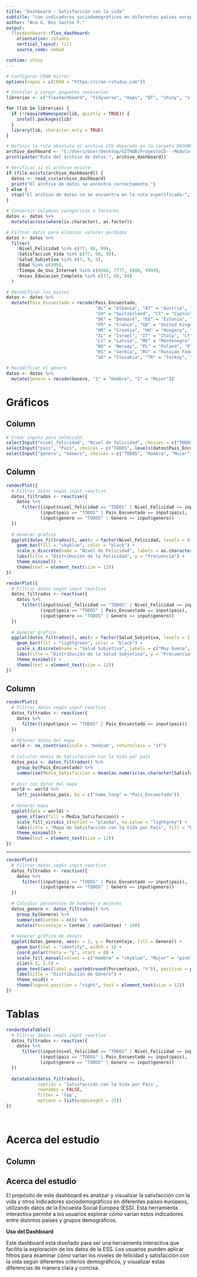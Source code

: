 ```yaml
---
title: "Dashboard - Satisfacción con la vida"
subtitle: "con indicadores sociodemográficos en diferentes países europeos"
author: "Ana G. Dos Santos F."
output: 
  flexdashboard::flex_dashboard:
    orientation: columns
    vertical_layout: fill
    source_code: embed

runtime: shiny    
---
```


```r
# Configurar CRAN mirror
options(repos = c(CRAN = "https://cran.rstudio.com"))

# Instalar y cargar paquetes necesarios
librerias <- c("flexdashboard", "tidyverse", "maps", "DT", "shiny", "sf", "rnaturalearth", "rnaturalearthdata")

for (lib in librerias) {
  if (!requireNamespace(lib, quietly = TRUE)) {
    install.packages(lib)
  }
  library(lib, character.only = TRUE)
}

# Definir la ruta absoluta al archivo CSV depurado en la carpeta DASHBOARD
archivo_dashboard <- "C:/Users/User/Desktop/GITHUB/ProyectoCD---Modulo-8-Julio2024/DASHBOARD/ESS9e03_2-ESS10-subset_depurada.csv"
print(paste("Ruta del archivo de datos:", archivo_dashboard))

# Verificar si el archivo existe
if (file.exists(archivo_dashboard)) {
  datos <- read_csv(archivo_dashboard)
  print("El archivo de datos se encontró correctamente.")
} else {
  stop("El archivo de datos no se encuentra en la ruta especificada:", archivo_dashboard)
}

# Convertir columnas categóricas a factores
datos <- datos %>%
  mutate(across(where(is.character), as.factor))

# Filtrar datos para eliminar valores perdidos
datos <- datos %>%
  filter(
    !Nivel_Felicidad %in% c(77, 88, 99),
    !Satisfaccion_Vida %in% c(77, 88, 99),
    !Salud_Subjetiva %in% c(7, 8, 9),
    !Edad %in% c(999),
    !Tiempo_de_Uso_Internet %in% c(6666, 7777, 8888, 9999),
    !Anios_Educacion_Completa %in% c(77, 88, 99)
  )

# Recodificar los países
datos <- datos %>%
  mutate(Pais_Encuestado = recode(Pais_Encuestado,
                                  "AL" = "Albania", "AT" = "Austria", "BE" = "Belgium", "BG" = "Bulgaria",
                                  "CH" = "Switzerland", "CY" = "Cyprus", "CZ" = "Czechia", "DE" = "Germany",
                                  "DK" = "Denmark", "EE" = "Estonia", "ES" = "Spain", "FI" = "Finland",
                                  "FR" = "France", "GB" = "United Kingdom", "GE" = "Georgia", "GR" = "Greece",
                                  "HR" = "Croatia", "HU" = "Hungary", "IE" = "Ireland", "IS" = "Iceland",
                                  "IL" = "Israel", "IT" = "Italy", "LT" = "Lithuania", "LU" = "Luxembourg",
                                  "LV" = "Latvia", "ME" = "Montenegro", "MK" = "North Macedonia", "NL" = "Netherlands",
                                  "NO" = "Norway", "PL" = "Poland", "PT" = "Portugal", "RO" = "Romania",
                                  "RS" = "Serbia", "RU" = "Russian Federation", "SE" = "Sweden", "SI" = "Slovenia",
                                  "SK" = "Slovakia", "TR" = "Turkey", "UA" = "Ukraine", "XK" = "Kosovo"))

# Recodificar el género
datos <- datos %>%
  mutate(Genero = recode(Genero, "1" = "Hombre", "2" = "Mujer"))

```




Gráficos {data-icon="fa-signal"}
==========================================================================
Column {.sidebar data-height=150}
----------------------------------------------------------------------


```r
# Crear inputs para selección
selectInput("nivel_felicidad", "Nivel de felicidad", choices = c("TODOS", levels(factor(datos$Nivel_Felicidad, levels = 0:10))), selected = "TODOS")
selectInput("pais", "País", choices = c("TODOS", levels(datos$Pais_Encuestado)), selected = "TODOS")
selectInput("genero", "Género", choices = c("TODOS", "Hombre", "Mujer"), selected = "TODOS")

```


Column {data-width=550}
----------------------------------------------------------------------



```r
renderPlot({
  # Filtrar datos según input reactivo
  datos_filtrados <- reactive({
    datos %>%
      filter((input$nivel_felicidad == "TODOS" | Nivel_Felicidad == input$nivel_felicidad),
             (input$pais == "TODOS" | Pais_Encuestado == input$pais),
             (input$genero == "TODOS" | Genero == input$genero))
  })
  
  # Generar gráfico
  ggplot(datos_filtrados(), aes(x = factor(Nivel_Felicidad, levels = 0:10))) +
    geom_bar(fill = "skyblue", color = "black") +
    scale_x_discrete(name = "Nivel de Felicidad", labels = as.character(0:10)) +
    labs(title = "Distribución de la Felicidad", y = "Frecuencia") +
    theme_minimal() +
    theme(text = element_text(size = 12))
})


```



```r
renderPlot({
  # Filtrar datos según input reactivo
  datos_filtrados <- reactive({
    datos %>%
      filter((input$nivel_felicidad == "TODOS" | Nivel_Felicidad == input$nivel_felicidad),
             (input$pais == "TODOS" | Pais_Encuestado == input$pais),
             (input$genero == "TODOS" | Genero == input$genero))
  })
  
  # Generar gráfico
  ggplot(datos_filtrados(), aes(x = factor(Salud_Subjetiva, levels = 1:5))) +
    geom_bar(fill = "lightgreen", color = "black") +
    scale_x_discrete(name = "Salud Subjetiva", labels = c("Muy buena", "Buena", "Regular", "Mala", "Muy mala")) +
    labs(title = "Distribución de la Salud Subjetiva", y = "Frecuencia") +
    theme_minimal() +
    theme(text = element_text(size = 12))
})

```



Column {data-width=650}
----------------------------------------------------------------------


```r
renderPlot({
  # Filtrar datos según input reactivo
  datos_filtrados <- reactive({
    datos %>%
      filter((input$pais == "TODOS" | Pais_Encuestado == input$pais))
  })
  
  # Obtener datos del mapa
  world <- ne_countries(scale = "medium", returnclass = "sf")
  
  # Calcular media de Satisfacción con la Vida por país
  datos_pais <- datos_filtrados() %>%
    group_by(Pais_Encuestado) %>%
    summarise(Media_Satisfaccion = mean(as.numeric(as.character(Satisfaccion_Vida)), na.rm = TRUE))
  
  # Unir con datos del mapa
  world <- world %>%
    left_join(datos_pais, by = c("name_long" = "Pais_Encuestado"))
  
  # Generar mapa
  ggplot(data = world) +
    geom_sf(aes(fill = Media_Satisfaccion)) +
    scale_fill_viridis_c(option = "plasma", na.value = "lightgrey") +
    labs(title = "Mapa de Satisfacción con la Vida por País", fill = "Media Satisfacción") +
    theme_minimal() +
    theme(text = element_text(size = 12))
})

```


----------------------------------------------------------------------


```r
renderPlot({
  # Filtrar datos según input reactivo
  datos_filtrados <- reactive({
    datos %>%
      filter((input$pais == "TODOS" | Pais_Encuestado == input$pais),
             (input$genero == "TODOS" | Genero == input$genero))
  })
  
  # Calcular porcentaje de hombres y mujeres
  datos_genero <- datos_filtrados() %>%
    group_by(Genero) %>%
    summarise(Conteo = n()) %>%
    mutate(Porcentaje = Conteo / sum(Conteo) * 100)
  
  # Generar gráfico de donuts
  ggplot(datos_genero, aes(x = 2, y = Porcentaje, fill = Genero)) +
    geom_bar(stat = "identity", width = 1) +
    coord_polar(theta = "y", start = 0) +
    scale_fill_manual(values = c("Hombre" = "skyblue", "Mujer" = "pink")) +
    xlim(0.5, 2.5) +
    geom_text(aes(label = paste0(round(Porcentaje), "%")), position = position_stack(vjust = 0.5), size = 6) +
    labs(title = "Distribución de Género") +
    theme_void() +
    theme(legend.position = "right", text = element_text(size = 12))
})


```




Tablas {data-icon="fa-table"}
==========================================================================


```r
renderDataTable({
  # Filtrar datos según input reactivo
  datos_filtrados <- reactive({
    datos %>%
      filter((input$nivel_felicidad == "TODOS" | Nivel_Felicidad == input$nivel_felicidad),
             (input$pais == "TODOS" | Pais_Encuestado == input$pais),
             (input$genero == "TODOS" | Genero == input$genero))
  })
  
  datatable(datos_filtrados(),
            caption = 'Satisfacción con la Vida por País',
            rownames = FALSE,
            filter = 'top',
            options = list(pageLength = 25))
})




```


Acerca del estudio {data-icon="fa-globe"}
==========================================================================
Column {data-width=100}
----------------------------------------------------------------------

## Acerca del estudio

El propósito de este dashboard es analizar y visualizar la satisfacción con la vida y otros indicadores sociodemográficos en diferentes países europeos, utilizando datos de la Encuesta Social Europea (ESS). Esta herramienta interactiva permite a los usuarios explorar cómo varían estos indicadores entre distintos países y grupos demográficos.

**Uso del Dashboard**

Este dashboard está diseñado para ser una herramienta interactiva que facilita la exploración de los datos de la ESS. Los usuarios pueden aplicar filtros para examinar cómo varían los niveles de felicidad y satisfacción con la vida según diferentes criterios demográficos, y visualizar estas diferencias de manera clara y concisa.




